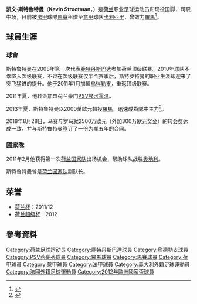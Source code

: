 {{noteTA
|G1=意甲
|G2=uefa
|T=zh-hans:凯文·斯特罗特曼;zh-hk:奇雲·史杜特文;zh-tw:凱文·斯特鲁特曼;
|1=zh-hans:斯特罗特曼;zh-hk:史杜特文;zh-tw:斯特鲁特曼;
|2=zh-hans:凯文;zh-hk:奇雲;zh-tw:凱文;
}}

{{Infobox football biography
|name           = 凯文·斯特鲁特曼<br />Kevin Strootman
|image          = 20160604 AUT NED 8930.jpg
|image_size     = 275px
|caption        = 2016
|fullname       = 凯文·斯特罗特曼
|birth_date     = {{Birth date and age|1990|2|13|df=y}}
|birth_place    = {{NED}}[[里德凯尔克|里德凯尔克]]
|height         = {{height|m=1.87}}<ref>{{Cite web |url=http://www.asromastore.it/eu-it/players/kevin-strootman |title=存档副本 |accessdate=2015-06-26 |archive-date=2015-06-26 |archive-url=https://web.archive.org/web/20150626102653/http://www.asromastore.it/eu-it/players/kevin-strootman |dead-url=no }}</ref>
|currentclub    = [[卡利亚里足球俱乐部|卡利亞里]]（[[馬賽奧林匹克|馬賽]]租借）
|clubnumber     = 16
|position       = [[中场|中场]]
|youthyears1    = 2007–2009
|youthclubs1    = [[鹿特丹斯巴达|鹿特丹斯巴达]]
|years1         = 2008–2011
|clubs1         = [[鹿特丹斯巴达|鹿特丹斯巴达]]
|caps1          = 72
|goals1         = 8
|years2         = 2011
|clubs2         = [[乌得勒支足球俱乐部|乌得勒支]]
|caps2          = 14
|goals2         = 2
|years3         = 2011–2013
|clubs3         = [[PSV埃因霍温|PSV埃因霍温]]
|caps3          = 62
|goals3         = 8
|years4         = 2013–2018
|clubs4         = [[羅馬足球俱樂部|羅馬]]
|caps4          = 102
|goals4         = 10
|years5         = 2018–
|clubs5         = [[馬賽奧林匹克|馬賽]]
|caps5          = 64
|goals5         = 3
|years6         = 2021
|clubs6         = [[热那亚足球俱乐部|热那亚]]（租借）
|caps6          = 18
|goals6         = 0
|years7         = 2021–
|clubs7         = [[卡利亚里足球俱乐部|卡利亞里]]（租借）
|caps7          = 0
|goals7         = 0
|nationalyears1 = 2008–2009
|nationalteam1  = 荷兰U19
|nationalcaps1  = 4
|nationalgoals1 = 1
|nationalyears2 = 2009–2013
|nationalteam2  = [[荷兰21岁以下国家足球队|荷兰U21]]
|nationalcaps2  = 12
|nationalgoals2 = 1
|nationalyears3 = 2011–
|nationalteam3  = [[荷兰国家足球队|荷兰]]
|nationalcaps3  = 46
|nationalgoals3 = 3
|pcupdate       = 3 July 2021
|ntupdate       = 19 November 2019
}}

'''凯文·斯特鲁特曼'''（'''Kevin Strootman'''，{{bd|1990年|2月13日|||S}}）是[[荷兰|荷兰]]职业足球运动员和现役国脚，司职中场，目前被[[法甲|法甲]]球隊[[馬賽奧林匹克|馬賽]]租借至[[意甲|意甲]]球队[[卡利亚里足球俱乐部|卡利亞里]]，曾效力[[羅馬足球俱樂部|羅馬]]<ref>{{Cite web |url=http://int.soccerway.com/players/kevin-strootman/24675 |title=kevin-strootman |accessdate=2013-10-07 |archive-date=2013-10-08 |archive-url=https://web.archive.org/web/20131008153550/http://int.soccerway.com/players/kevin-strootman/24675/ |dead-url=no }}</ref>。

==球員生涯==

===球會===
斯特鲁特曼在2008年第一次代表[[鹿特丹斯巴达|鹿特丹斯巴达]]参加荷兰顶级联赛。2010年球队不幸降入次级联赛，不过在次级联赛仅半个赛季后，斯特罗特曼的职业生涯却迎来了突飞猛进的提升。他于2011年1月加盟[[乌得勒支足球俱乐部|乌得勒支]]，重返顶级联赛。

2011年夏，他转会加盟荷兰豪门[[PSV埃因霍温|PSV埃因霍温]]。

2013年夏，斯特鲁特曼以2000萬歐元轉投[[羅馬足球俱樂部|羅馬]]，迅速成為隊中主力<ref>{{cite news |author= |title=史杜特文投羅馬 |url=http://hk.apple.nextmedia.com/sports/art/20130718/18338616 |work=蘋果日報 |publisher= |date=2013-07-18 |accessdate=2013-10-07 |archive-date=2016-03-04 |archive-url=https://web.archive.org/web/20160304214159/http://hk.apple.nextmedia.com/sports/art/20130718/18338616 |dead-url=no }}</ref>。

2018年8月28日，马赛与罗马就2500万欧元（外加300万欧元奖金）的转会费达成一致，并与斯特鲁特曼签订了一份为期五年的合同。

===國家隊===
2011年2月他获得第一次[[荷兰国家足球队|荷兰国家队]]出场机会，帮助球队战胜[[奥地利国家足球队|奥地利]]。

斯特鲁特曼曾是[[荷兰国家足球队|荷兰国家队]]副队长。

==荣誉==
*[[荷兰杯|荷兰杯]]：2011/12
*[[荷兰超级杯|荷兰超级杯]]：2012

==參考資料==
{{reflist}}

<!--{{马赛球员名单}}-->
{{Cagliari Calcio squad}}
{{2012年欧洲足球锦标赛荷兰参赛名单}}

{{DEFAULTSORT:Strootman, Kevin}}
[[Category:荷兰足球运动员|Category:荷兰足球运动员]]
[[Category:鹿特丹斯巴達球員|Category:鹿特丹斯巴達球員]]
[[Category:烏德勒支球員|Category:烏德勒支球員]]
[[Category:PSV燕豪芬球員|Category:PSV燕豪芬球員]]
[[Category:羅馬球員|Category:羅馬球員]]
[[Category:馬賽球員|Category:馬賽球員]]
[[Category:荷甲球員|Category:荷甲球員]]
[[Category:意甲球員|Category:意甲球員]]
[[Category:法甲球員|Category:法甲球員]]
[[Category:義大利外籍足球運動員|Category:義大利外籍足球運動員]]
[[Category:法國外籍足球運動員|Category:法國外籍足球運動員]]
[[Category:2012年歐洲國家盃球員|Category:2012年歐洲國家盃球員]]